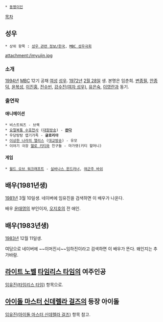 * [[동명이인]]

[[목차]]

== 성우 ==
 * 상위 항목 : [[성우 관련 정보/한국]], [[MBC 성우극회]]
attachment:/imyujin.jpg

=== 소개 ===
[[1994년]] [[문화방송|MBC]] 12기 공채 [[여성]] [[성우]]. [[1972년]] [[2월 28일]] 생. 본명은 임춘희. [[변종필]], [[안종덕]], [[윤복성]], [[이진홍]], [[전수빈]], [[강수진(여자 성우)]], [[유은숙]], [[이영란]]과 동기. 
=== 출연작 ===

==== 애니메이션 ====
 * 비스트워즈 - 브랙
 * [[요절복통 수호천사]] ([[대원방송]]) - '''[[완다]]'''
 * 우당탕탕 엽기가족 - '''글로리아'''
 * [[이상한 나라의 앨리스]] ([[대교방송]]) - 유모
 * 이야기 극장 [[헬로 키티]]와 친구들 - 마가렛(키티 할머니)
==== 게임 ====
 * [[월드 오브 워크래프트]] - [[실바나스 윈드러너]], [[여군주 바쉬]]


== 배우(1981년생) ==
[[1981년]] 3월 10일생. 네이버에 임유진을 검색하면 이 배우가 나온다.

배우 [[윤태영]]의 부인이자, [[오지호]]의 전 애인. 


== 배우(1983년생) ==
[[1983년]] 12월 11일생.

여담으로 네이버에 ~~이머진시~~임하진이라고 검색하면 이 배우가 뜬다. 왜인지는 추가바람.


== [[라이트 노벨]] [[타임리스 타임]]의 여주인공 ==
[[임유진(타임리스 타임)]] 항목으로.


== [[아이돌 마스터 신데렐라 걸즈]]의 등장 아이돌 ==
[[임유진(아이돌 마스터 신데렐라 걸즈)]] 항목 참고.

